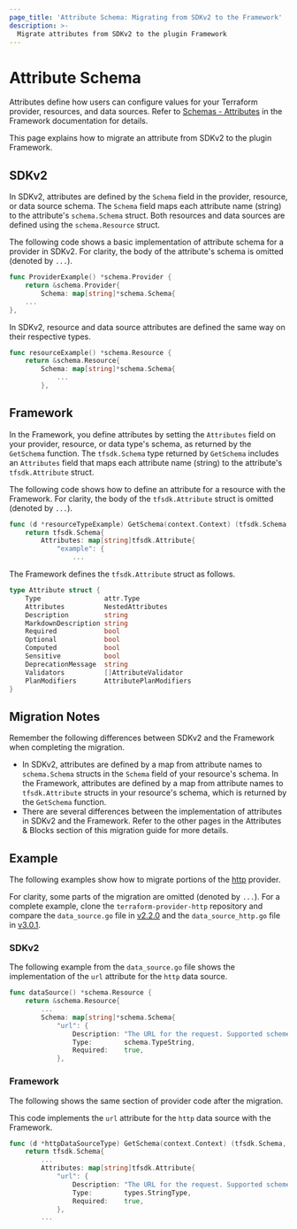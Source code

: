 ```yaml
---
page_title: 'Attribute Schema: Migrating from SDKv2 to the Framework'
description: >-
  Migrate attributes from SDKv2 to the plugin Framework
---
```


# Attribute Schema

Attributes define how users can configure values for your Terraform provider, resources, and data sources. Refer to
[Schemas - Attributes](/plugin/framework/schemas#attributes) in the Framework documentation for details.

This page explains how to migrate an attribute from SDKv2 to the plugin Framework.

## SDKv2
In SDKv2, attributes are defined by the `Schema` field in the provider, resource, or data source schema. The `Schema`
field maps each attribute name (string) to the attribute's `schema.Schema` struct. Both resources and data sources are
defined using the `schema.Resource` struct.

The following code shows a basic implementation of attribute schema for a provider in SDKv2. For clarity, the body of
the attribute's schema is omitted (denoted by `...`).

```go
func ProviderExample() *schema.Provider {
    return &schema.Provider{
        Schema: map[string]*schema.Schema{
    ...
},
```

In SDKv2, resource and data source attributes are defined the same way on their respective types.

```go
func resourceExample() *schema.Resource {
    return &schema.Resource{
        Schema: map[string]*schema.Schema{
            ...
        },
```
## Framework

In the Framework, you define attributes by setting the `Attributes` field on your provider, resource, or data type's
schema, as returned by the `GetSchema` function. The `tfsdk.Schema` type returned by `GetSchema` includes an
`Attributes` field that maps each attribute name (string) to the attribute's `tfsdk.Attribute` struct.

The following code shows how to define an attribute for a resource with the Framework. For clarity, the body of the
`tfsdk.Attribute` struct is omitted (denoted by `...`).

```go
func (d *resourceTypeExample) GetSchema(context.Context) (tfsdk.Schema, diag.Diagnostics) {
    return tfsdk.Schema{
        Attributes: map[string]tfsdk.Attribute{
            "example": {
                ...
```

The Framework defines the `tfsdk.Attribute` struct as follows.

```go
type Attribute struct {
    Type                attr.Type
    Attributes          NestedAttributes
    Description         string
    MarkdownDescription string
    Required            bool
    Optional            bool
    Computed            bool
    Sensitive           bool
    DeprecationMessage  string
    Validators          []AttributeValidator
    PlanModifiers       AttributePlanModifiers
}
```
## Migration Notes
Remember the following differences between SDKv2 and the Framework when completing the migration.

- In SDKv2, attributes are defined by a map from attribute names to `schema.Schema` structs in the `Schema` field of
your resource's schema. In the Framework, attributes are defined by a map from attribute names to `tfsdk.Attribute`
structs in your resource's schema, which is returned by the `GetSchema` function.
- There are several differences between the implementation of attributes in SDKv2 and the Framework. Refer to the other
pages in the Attributes & Blocks section of this migration guide for more details.

## Example

The following examples show how to migrate portions of the
[http](https://github.com/hashicorp/terraform-provider-http) provider.

For clarity, some parts of the migration are omitted (denoted by `...`). For a complete example, clone the
`terraform-provider-http` repository and compare the `data_source.go` file in
[v2.2.0](https://github.com/hashicorp/terraform-provider-http/blob/v2.2.0/internal/provider/data_source.go)
and the `data_source_http.go` file in
[v3.0.1](https://github.com/hashicorp/terraform-provider-http/blob/v3.0.1/internal/provider/data_source_http.go).


### SDKv2

The following example from the `data_source.go` file shows the implementation of the `url` attribute for the `http`
data source.

```go
func dataSource() *schema.Resource {
    return &schema.Resource{
        ...
        Schema: map[string]*schema.Schema{
            "url": {
                Description: "The URL for the request. Supported schemes are `http` and `https`.",
                Type:        schema.TypeString,
                Required:    true,
            },
```


### Framework

The following shows the same section of provider code after the migration.

This code implements the `url` attribute for the `http` data source with the Framework.

```go
func (d *httpDataSourceType) GetSchema(context.Context) (tfsdk.Schema, diag.Diagnostics) {
    return tfsdk.Schema{
        ...
        Attributes: map[string]tfsdk.Attribute{
            "url": {
                Description: "The URL for the request. Supported schemes are `http` and `https`.",
                Type:        types.StringType,
                Required:    true,
            },
        ...
```
